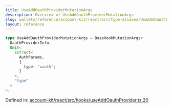 ```yaml
---
title: UseAddOauthProviderMutationArgs
description: Overview of UseAddOauthProviderMutationArgs
slug: wallets/reference/account-kit/react/src/type-aliases/UseAddOauthProviderMutationArgs
layout: reference
---
```


```ts
type UseAddOauthProviderMutationArgs = BaseHookMutationArgs<
  OauthProviderInfo,
  Omit<
    Extract<
      AuthParams,
      {
        type: "oauth";
      }
    >,
    "type"
  >
>;
```

Defined in: [account-kit/react/src/hooks/useAddOauthProvider.ts:20](https://github.com/alchemyplatform/aa-sdk/blob/da19afd63b0ba06a4de95b0d2d7871f64d546304/account-kit/react/src/hooks/useAddOauthProvider.ts#L20)
